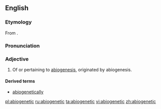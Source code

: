 ==English==

===Etymology===
From {{etyl|NL.}} {{term|abiogenesis}}.

===Pronunciation===
{{a|US}} {{IPA|/ˌeɪ.bai.oʊ.dʒɛ.ˈnəd.ɪk/}}

===Adjective===
{{en-adj|?}}

# {{biology}} Of or pertaining to [[abiogenesis]], originated by abiogenesis.

====Derived terms====
* [[abiogenetically]]

[[pl:abiogenetic]]
[[ru:abiogenetic]]
[[ta:abiogenetic]]
[[vi:abiogenetic]]
[[zh:abiogenetic]]